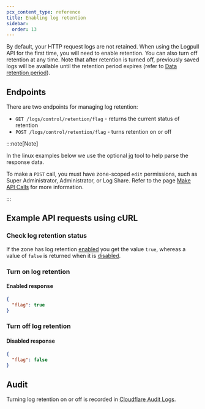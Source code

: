 ```yaml
---
pcx_content_type: reference
title: Enabling log retention
sidebar:
  order: 13
---
```



By default, your HTTP request logs are not retained. When using the Logpull API for the first time, you will need to enable retention. You can also turn off retention at any time. Note that after retention is turned off, previously saved logs will be available until the retention period expires (refer to [Data retention period](/logs/logpull/understanding-the-basics/#data-retention-period)).

## Endpoints

There are two endpoints for managing log retention:

- `GET /logs/control/retention/flag` - returns the current status of retention
- `POST /logs/control/retention/flag` - turns retention on or off

:::note[Note]

In the linux examples below we use the optional [jq](/logs/tutorials/parsing-json-log-data/) tool to help parse the response data.

To make a `POST` call, you must have zone-scoped `edit` permissions, such as Super Administrator, Administrator, or Log Share. Refer to the page [Make API Calls](/fundamentals/api/how-to/make-api-calls/) for more information.

:::

## Example API requests using cURL

### Check log retention status

<Render file="check-log-retention" />

If the zone has log retention [enabled](/logs/logpull/enabling-log-retention/#enabled-response) you get the value `true`, whereas a value of `false` is returned when it is [disabled](/logs/logpull/enabling-log-retention/#disabled-response).

### Turn on log retention

<Render file="enable-log-retention" />

#### Enabled response

```json
{
  "flag": true
}
```

### Turn off log retention

<Render file="disable-log-retention" />

#### Disabled response

```json
{
  "flag": false
}
```

## Audit

Turning log retention on or off is recorded in [Cloudflare Audit Logs](/fundamentals/setup/account/account-security/review-audit-logs/#access-audit-logs).
